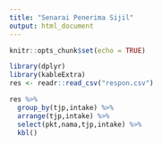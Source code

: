 ```yaml
---
title: "Senarai Penerima Sijil"
output: html_document
---
```


```r
knitr::opts_chunk$set(echo = TRUE)

library(dplyr)
library(kableExtra)
res <- readr::read_csv("respon.csv")
```

```r
res %>% 
  group_by(tjp,intake) %>%
  arrange(tjp,intake) %>% 
  select(pkt,nama,tjp,intake) %>% 
  kbl()
```

